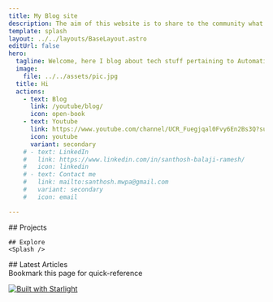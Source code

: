```yaml
---
title: My Blog site
description: The aim of this website is to share to the community what I have learned during the past years
template: splash
layout: ../../layouts/BaseLayout.astro
editUrl: false
hero:
  tagline: Welcome, here I blog about tech stuff pertaining to Automation and IT fields. This site serves as a companion website of my youtube channel
  image:
    file: ../../assets/pic.jpg
  title: Hi
  actions:
    - text: Blog
      link: /youtube/blog/
      icon: open-book
    - text: Youtube
      link: https://www.youtube.com/channel/UCR_Fuegjqal0Fvy6En2Bs3Q?sub_confirmation=1
      icon: youtube
      variant: secondary
    # - text: LinkedIn
    #   link: https://www.linkedin.com/in/santhosh-balaji-ramesh/
    #   icon: linkedin
    # - text: Contact me
    #   link: mailto:santhosh.mwpa@gmail.com
    #   variant: secondary
    #   icon: email

---
```


<div class="grid-two-columns">

  <div>
    ## Projects
    <br />
    <ProjectThumbnails />

    ## Explore
    <Splash />
  </div>

  <div style="margin-top: 0;">
    ## Latest Articles
    <LatestArticles />
  </div>

</div>

<Aside type="tip" title="Note">
Bookmark this page for quick-reference
</Aside>

[![Built with Starlight](https://astro.badg.es/v2/built-with-starlight/tiny.svg)](https://starlight.astro.build)
